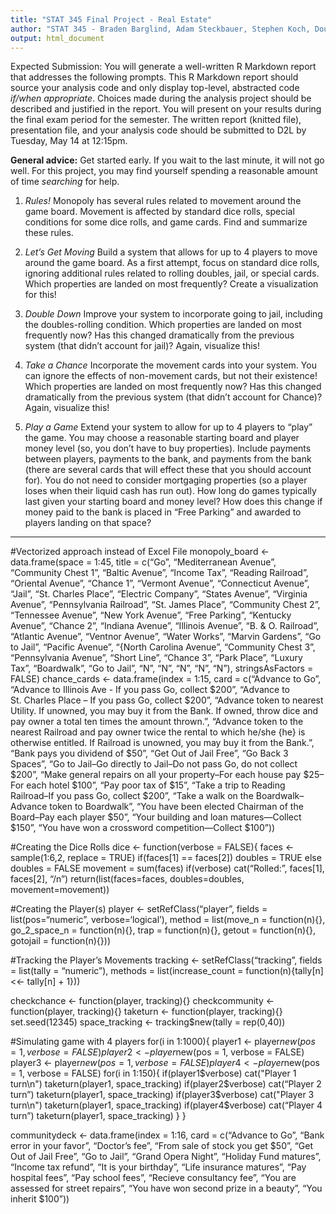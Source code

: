 ```yaml
---
title: "STAT 345 Final Project - Real Estate"
author: "STAT 345 - Braden Barglind, Adam Steckbauer, Stephen Koch, Douglas Klister"
output: html_document
---
```


Expected Submission: You will generate a well-written R Markdown report that addresses the following prompts. This R Markdown report should source your analysis code and only display top-level, abstracted code _if/when appropriate_. Choices made during the analysis project should be described and justified in the report. You will present on your results during the final exam period for the semester. The written report (knitted file), presentation file, and your analysis code should be submitted to D2L by Tuesday, May 14 at 12:15pm. 

**General advice:** Get started early. If you wait to the last minute, it will not go well. For this project, you may find yourself spending a reasonable amount of time _searching_ for help.

1. _Rules!_ Monopoly has several rules related to movement around the game board. Movement is affected by standard dice rolls, special conditions for some dice rolls, and game cards. Find and summarize these rules. 

2. _Let's Get Moving_ Build a system that allows for up to 4 players to move around the game board. As a first attempt, focus on standard dice rolls, ignoring additional rules related to rolling doubles, jail, or special cards. Which properties are landed on most frequently? Create a visualization for this!

3. _Double Down_ Improve your system to incorporate going to jail, including the doubles-rolling condition. Which properties are landed on most frequently now? Has this changed dramatically from the previous system (that didn't account for jail)? Again, visualize this!

4. _Take a Chance_ Incorporate the movement cards into your system. You can ignore the effects of non-movement cards, but not their existence! Which properties are landed on most frequently now? Has this changed dramatically from the previous system (that didn't account for Chance)? Again, visualize this!

5. _Play a Game_ Extend your system to allow for up to 4 players to "play" the game. You may choose a reasonable starting board and player money level (so, you don't have to buy properties). Include payments between players, payments to the bank, and payments from the bank (there are several cards that will effect these that you should account for). You do not need to consider mortgaging properties (so a player loses when their liquid cash has run out). How long do games typically last given your starting board and money level? How does this change if money paid to the bank is placed in "Free Parking" and awarded to players landing on that space?

******************
#Vectorized approach instead of Excel File
monopoly_board <- data.frame(space = 1:45, title = c("Go", "Mediterranean Avenue", "Community Chest 1", "Baltic Avenue", "Income Tax", "Reading Railroad", "Oriental Avenue", "Chance 1", "Vermont Avenue", "Connecticut Avenue", "Jail", "St. Charles Place", "Electric Company", "States Avenue", "Virginia Avenue", "Pennsylvania Railroad", "St. James Place", "Community Chest 2", "Tennessee Avenue", "New York Avenue", "Free Parking", "Kentucky Avenue", "Chance 2", "Indiana Avenue", "Illinois Avenue", "B. & O. Railroad", "Atlantic Avenue", "Ventnor Avenue", "Water Works", "Marvin Gardens", "Go to Jail", "Pacific Avenue", "{North Carolina Avenue", "Community Chest 3", "Pennsylvania Avenue", "Short Line", "Chance 3", "Park Place", "Luxury Tax", "Boardwalk", "Go to Jail", "N", "N", "N", "N", "N"), stringsAsFactors = FALSE)
chance_cards <- data.frame(index = 1:15, card = c("Advance to Go", "Advance to Illinois Ave - If you pass Go, collect $200", "Advance to St. Charles Place – If you pass Go, collect $200", "Advance token to nearest Utility. If unowned, you may buy it from the Bank. If owned, throw dice and pay owner a total ten times the amount thrown.", "Advance token to the nearest Railroad and pay owner twice the rental to which he/she {he} is otherwise entitled. If Railroad is unowned, you may buy it from the Bank.", "Bank pays you dividend of $50", "Get Out of Jail Free", "Go Back 3 Spaces", "Go to Jail–Go directly to Jail–Do not pass Go, do not collect $200", "Make general repairs on all your property–For each house pay $25–For each hotel $100", "Pay poor tax of $15", "Take a trip to Reading Railroad–If you pass Go, collect $200", "Take a walk on the Boardwalk–Advance token to Boardwalk", "You have been elected Chairman of the Board–Pay each player $50", "Your building and loan matures—Collect $150", "You have won a crossword competition—Collect $100"))
 

#Creating the Dice Rolls
dice <- function(verbose = FALSE){
  faces <- sample(1:6,2, replace = TRUE)
  if(faces[1] == faces[2]) doubles = TRUE
  else doubles = FALSE
  movement = sum(faces)
  if(verbose) cat("Rolled:", faces[1], faces[2], "/n")
  return(list(faces=faces, doubles=doubles, movement=movement))
  
#Creating the Player(s)
player <- setRefClass("player", fields = list(pos="numeric", verbose='logical'), method = list(move_n = function(n){}, go_2_space_n = function(n){}, trap = function(n){}, getout = function(n){}, gotojail = function(n){}))

#Tracking the Player's Movements
tracking <- setRefClass("tracking", fields = list(tally = "numeric"), methods = list(increase_count = function(n){tally[n] <<- tally[n] + 1}))

checkchance <- function(player, tracking){}
checkcommunity <- function(player, tracking){}
taketurn <- function(player, tracking){}
set.seed(12345)
space_tracking <- tracking$new(tally = rep(0,40))

#Simulating game with 4 players
for(i in 1:1000){
  player1 <- player$new(pos = 1, verbose = FALSE)
  player2 <- player$new(pos = 1, verbose = FALSE)
  player3 <- player$new(pos = 1, verbose = FALSE)
  player4 <- player$new(pos = 1, verbose = FALSE)
  for(i in 1:150){
    if(player1$verbose) cat("Player 1 turn\n")
    taketurn(player1, space_tracking)
    if(player2$verbose) cat("Player 2 turn\n")
    taketurn(player1, space_tracking)
    if(player3$verbose) cat("Player 3 turn\n")
    taketurn(player1, space_tracking)
    if(player4$verbose) cat("Player 4 turn\n")
    taketurn(player1, space_tracking)
  }
}

communitydeck <-  data.frame(index = 1:16, card = c("Advance to Go", "Bank error in your favor", "Doctor's fee", "From sale of stock you get $50", "Get Out of Jail Free", "Go to Jail", "Grand Opera Night", "Holiday Fund matures", "Income tax refund", "It is your birthday", "Life insurance matures", "Pay hospital fees", "Pay school fees", "Recieve consultancy fee", "You are assessed for street repairs", "You have won second prize in a beauty", "You inherit $100"))



